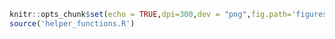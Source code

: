 ```r
knitr::opts_chunk$set(echo = TRUE,dpi=300,dev = "png",fig.path='figures/')
source('helper_functions.R')
```
